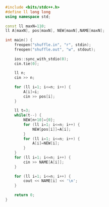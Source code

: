 ```cpp
#include <bits/stdc++.h>
#define ll long long
using namespace std;
 
const ll maxN=110;
ll A[maxN], pos[maxN], NEW[maxN],NAME[maxN];
 
int main() {
    freopen("shuffle.in", "r", stdin);
    freopen("shuffle.out", "w", stdout);
    
    ios::sync_with_stdio(0);
    cin.tie(0);
    
    ll n;
    cin >> n;
    
    for (ll i=1; i<=n; i++) {
        A[i]=i;
        cin >> pos[i];
    }
    
    ll t=3;
    while(t--) {
        NEW[n+10]={0};
        for (ll i=1; i<=n; i++) {
            NEW[pos[i]]=A[i];
        }
        for (ll i=1; i<=n; i++) {
            A[i]=NEW[i];
        }
    }
    for (ll i=1; i<=n; i++) {
        cin >> NAME[A[i]];
    }
    
    for (ll i=1; i<=n; i++) {
        cout << NAME[i] << '\n';
    }
    
    return 0;
}
```
